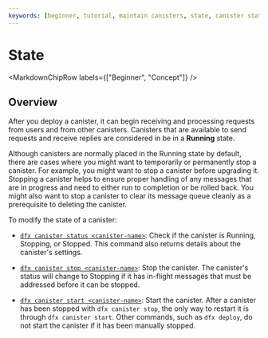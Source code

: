 ```yaml
---
keywords: [beginner, tutorial, maintain canisters, state, canister state]
---
```



# State

<MarkdownChipRow labels={["Beginner", "Concept"]} />

## Overview

After you deploy a <GlossaryTooltip>canister</GlossaryTooltip>, it can begin receiving and processing requests from users and from other canisters. Canisters that are available to send requests and receive replies are considered in be in a **Running** state.

Although canisters are normally placed in the Running state by default, there are cases where you might want to temporarily or permanently stop a canister. For example, you might want to stop a canister before upgrading it. Stopping a canister helps to ensure proper handling of any messages that are in progress and need to either run to completion or be rolled back. You might also want to stop a canister to clear its message queue cleanly as a prerequisite to deleting the canister.

To modify the state of a canister:

- [`dfx canister status <canister-name>`](/docs/current/developer-docs/developer-tools/cli-tools/cli-reference/dfx-canister#dfx-canister-status): Check if the canister is Running, Stopping, or Stopped. This command also returns details about the canister's settings.

- [`dfx canister stop <canister-name>`](/docs/current/developer-docs/developer-tools/cli-tools/cli-reference/dfx-canister#dfx-canister-stop): Stop the canister. The canister's status will change to Stopping if it has in-flight messages that must be addressed before it can be stopped.

- [`dfx canister start <canister-name>`](/docs/current/developer-docs/developer-tools/cli-tools/cli-reference/dfx-canister#dfx-canister-start): Start the canister. After a canister has been stopped with `dfx canister stop`, the only way to restart it is through `dfx canister start`. Other commands, such as `dfx deploy`, do not start the canister if it has been manually stopped.
